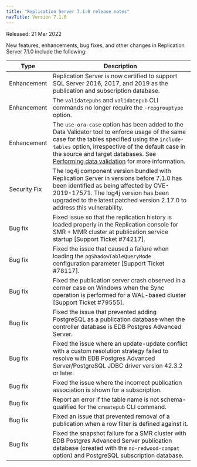 ```yaml
---
title: "Replication Server 7.1.0 release notes"
navTitle: Version 7.1.0
---
```


Released: 21 Mar 2022

New features, enhancements, bug fixes, and other changes in Replication Server 7.1.0 include the following:

| Type        | Description |
| ----------- |------------ |
| Enhancement | Replication Server is now certified to support SQL Server 2016, 2017, and 2019 as the publication and subscription database. |
| Enhancement | The `validatepubs` and `validatepub` CLI commands no longer require the `-repgrouptype` option. |
| Enhancement | The `use-ora-case` option has been added to the Data Validator tool to enforce usage of the same case for the tables specified using the `include-tables` option, irrespective of the default case in the source and target databases. See [Performing data validation](../09_data_validator/02_perform_datavalidation) for more information. |
| Security Fix | The log4j component version bundled with Replication Server in versions before 7.1.0 has been identified as being affected by CVE-2019-17571. The log4j version has been upgraded to the latest patched version 2.17.0 to address this vulnerability.  |
| Bug fix | Fixed issue so that the replication history is loaded properly in the Replication console for SMR + MMR cluster at publication service startup [Support Ticket #74217]. |
| Bug fix | Fixed the issue that caused a failure when loading the `pgShadowTableQueryMode` configuration parameter [Support Ticket #78117]. |
| Bug fix | Fixed the publication server crash observed in a corner case on Windows when the Sync operation is performed for a WAL-based cluster [Support Ticket #79555].|
| Bug fix | Fixed the issue that prevented adding PostgreSQL as a publication database when the controller database is EDB Postgres Advanced Server. |
| Bug fix | Fixed the issue where an update-update conflict with a custom resolution strategy failed to resolve with EDB Postgres Advanced Server/PostgreSQL JDBC driver version 42.3.2 or later. |
| Bug fix | Fixed the issue where the incorrect publication association is shown for a subscription. |
| Bug fix | Report an error if the table name is not schema-qualified for the `createpub` CLI command. |
| Bug fix | Fixed an issue that prevented removal of a publication when a row filter is defined against it. |
| Bug fix | Fixed the snapshot failure for a SMR cluster with EDB Postgres Advanced Server publication database (created with the `no-redwood-compat` option) and PostgreSQL subscription database. |


